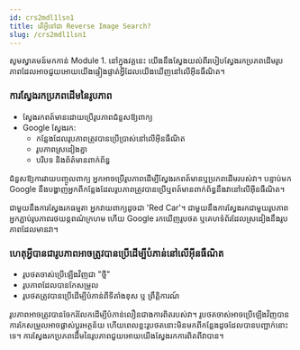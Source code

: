 ```yaml
---
id: crs2mdl1lsn1
title: តើអ្វីទៅជា Reverse Image Search?
slug: /crs2mdl1lsn1
---
```



សូមស្វាគមន៍មកកាន់ Module 1. នៅក្នុងវគ្គនេះ យើងនឹងស្វែងយល់ពីរបៀបស្វែងរកប្រភពដើមរូបភាពដែលអាចជួយអោយយើងផ្ទៀងផ្ទាត់អ្វីដែលយើងឃើញនៅលើអ៊ីនធឺណិត។

### ការស្វែងរកប្រភពដើមនៃរូបភាព
- ស្វែងរកពត៍មានដោយប្រើរូបភាពជំនួសឱ្យពាក្យ
- Google ស្វែងរក:
    - កន្លែងដែលរូបភាពត្រូវបានប្រើប្រាស់នៅលើអ៊ីនធឺណិត
    - រូបភាពស្រដៀងគ្នា
    - បរិបទ និងព័ត៌មានពាក់ព័ន្ធ

ជំនួសឱ្យការវាយបញ្ចូលពាក្យ អ្នកអាចប្រើរូបភាពដើម្បីស្វែងរកពត៍មានឬប្រភពដើមរបស់វា។ បន្ទាប់មក Google នឹងបង្ហាញអ្នកពីកន្លែងដែលរូបភាពត្រូវបានប្រើឬពត៍មានពាក់ព័ន្ធនឹងវានៅលើអ៊ីនធឺណិត។


<ImageWithCaption
  src="/img/src2/mdl1/google-image.JPG"
  caption="Google Image on Desktop"
  scale={1.3}
/>

<ImageWithCaption
  src="/img/src2/mdl1/google-image-mobile.JPG"
  caption="Google Image on Mobile Phone"
  scale={2}
/>

ជាមួយនឹងការស្វែងរកធម្មតា អ្នកវាយពាក្យដូចជា 'Red Car'។ ជាមួយនឹងការស្វែងរកជាមួយរូបភាព អ្នកភ្ជាប់រូបភាពរថយន្តពណ៌ក្រហម ហើយ Google រកឃើញរូបថត ឬគេហទំព័រដែលស្រដៀងនឹងរូបភាពដែលមានវា។

<ImageWithCaption
  src="/img/src2/mdl1/text-search.jpg"
  caption="Result from text searching"
  scale={2}
/>

<ImageWithCaption
  src="/img/src2/mdl1/image-search.jpg"
  caption="Result from image searching"
  scale={2}
/>

### ហេតុអ្វីបានជារូបភាពអាចត្រូវបានប្រើដើម្បីបំភាន់នៅលើអ៊ីនធឺណិត
- រូបថតចាស់ប្រើឡើងវិញជា "ថ្មី"
- រូបភាពដែលបានកែសម្រួល
- រូបថតត្រូវបានប្រើដើម្បីបំភាន់ពីទីតាំងខុស ឬ ព្រឹត្តិការណ៍

រូបភាពអាចត្រូវបានចែករំលែកដើម្បីបំភាន់លឿនជាងការពិតរបស់វា។ រូបថតចាស់អាចប្រើឡើងវិញបាន ការកែសម្រួលអាចផ្លាស់ប្តូរអត្ថន័យ ហើយពេលខ្លះរូបថតនោះមិនមកពីកន្លែងដូចដែលបានបញ្ជាក់នោះទេ។ ការស្វែងរកប្រភពដើមនៃរូបភាពជួយអោយយើងស្វែងរកការពិតពីវាបាន។